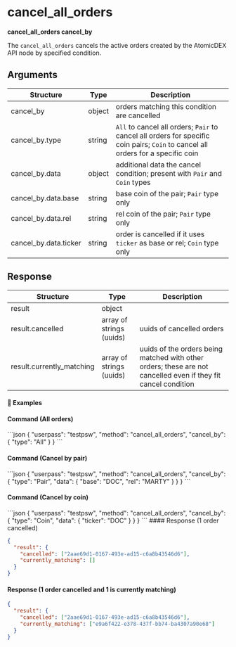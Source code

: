 
# cancel\_all\_orders

**cancel\_all\_orders cancel\_by**

The `cancel_all_orders` cancels the active orders created by the AtomicDEX API node by specified condition.

## Arguments

| Structure              | Type   | Description                                                                                                                      |
| ---------------------- | ------ | -------------------------------------------------------------------------------------------------------------------------------- |
| cancel\_by             | object | orders matching this condition are cancelled                                                                                     |
| cancel\_by.type        | string | `All` to cancel all orders; `Pair` to cancel all orders for specific coin pairs; `Coin` to cancel all orders for a specific coin |
| cancel\_by.data        | object | additional data the cancel condition; present with `Pair` and `Coin` types                                                       |
| cancel\_by.data.base   | string | base coin of the pair; `Pair` type only                                                                                          |
| cancel\_by.data.rel    | string | rel coin of the pair; `Pair` type only                                                                                           |
| cancel\_by.data.ticker | string | order is cancelled if it uses `ticker` as base or rel; `Coin` type only                                                          |

## Response

| Structure                  | Type                     | Description                                                                                                    |
| -------------------------- | ------------------------ | -------------------------------------------------------------------------------------------------------------- |
| result                     | object                   |                                                                                                                |
| result.cancelled           | array of strings (uuids) | uuids of cancelled orders                                                                                      |
| result.currently\_matching | array of strings (uuids) | uuids of the orders being matched with other orders; these are not cancelled even if they fit cancel condition |

#### 📌 Examples

#### Command (All orders)

<CodeGroup title="" tag="POST" label="cancel_all_orders" mm2MethodDecorate="true">
  ```json
  {
    "userpass": "testpsw",
    "method": "cancel_all_orders",
    "cancel_by": {
      "type": "All"
    }
  }
  ```
</CodeGroup>

#### Command (Cancel by pair)

<CodeGroup title="" tag="POST" label="cancel_all_orders" mm2MethodDecorate="true">
  ```json
  {
    "userpass": "testpsw",
    "method": "cancel_all_orders",
    "cancel_by": {
      "type": "Pair",
      "data": {
        "base": "DOC",
        "rel": "MARTY"
      }
    }
  }
  ```
</CodeGroup>

#### Command (Cancel by coin)

<CodeGroup title="" tag="POST" label="cancel_all_orders" mm2MethodDecorate="true">
  ```json
  {
    "userpass": "testpsw",
    "method": "cancel_all_orders",
    "cancel_by": {
      "type": "Coin",
      "data": {
        "ticker": "DOC"
      }
    }
  }
  ```
</CodeGroup>

<CollapsibleSection expandedText="Hide Response" collapsedText="Show Response">
  #### Response (1 order cancelled)

  ```json
  {
    "result": {
      "cancelled": ["2aae69d1-0167-493e-ad15-c6a8b43546d6"],
      "currently_matching": []
    }
  }
  ```

  #### Response (1 order cancelled and 1 is currently matching)

  ```json
  {
    "result": {
      "cancelled": ["2aae69d1-0167-493e-ad15-c6a8b43546d6"],
      "currently_matching": ["e9a6f422-e378-437f-bb74-ba4307a90e68"]
    }
  }
  ```
</CollapsibleSection>
